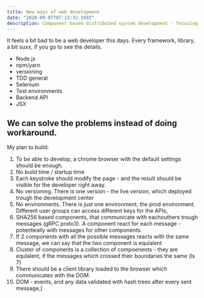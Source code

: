 ```yaml
---
title: New ways of web development
date: "2020-09-07T07:13:32.169Z"
description: Component based distributed system development - focusing on development experience and QA.
---
```


It feels a bit bad to be a web developer this days. Every framework, library, a bit suxx, if you go to see the details.
- Node.js
- npm/yarn
- versioning
- TDD general
- Selenium
- Test environments
- Backend API
- JSX

## We can solve the problems instead of doing workaround.

My plan to build:

1. To be able to develop, a chrome browser with the default settings should be enough.
2. No build time / startup time
3. Each keystroke should modify the page - and the result should be visible for the developer right away.
4. No versioning. There is one version - the live version, which deployed trough the development center
5. No environments. There is just one environment, the prod environment. Different user groups can access different keys for the APIs, 
6. SHA256 based components, that communicate with eachouthers trough messages (gRPC proto3). A component react for each message - potentieally with messages for other components.
7. If 2 components with all the possible messages reacts with the same message, we can say that the two component is equlalent
8. Cluster of components is a collection of compoenents - they are equlalent, if the messages which crossed their boundaries the same (ls 7)
9. There should be a client library loaded to the browser which communicates with the DOM.
10. DOM - events, and any data validated with hash trees after every sent message,]

